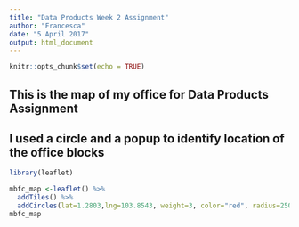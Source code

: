 ---
title: "Data Products Week 2 Assignment"
author: "Francesca"
date: "5 April 2017"
output: html_document
---

```{r setup, include=FALSE}
knitr::opts_chunk$set(echo = TRUE)
```

## This is the map of my office for Data Products Assignment
## I used a circle and a popup to identify location of the office blocks


```{r cars}
library(leaflet)

mbfc_map <-leaflet() %>%
  addTiles() %>%
  addCircles(lat=1.2803,lng=103.8543, weight=3, color="red", radius=250,  popup="Marina Bay Financial Centre")
mbfc_map

```
